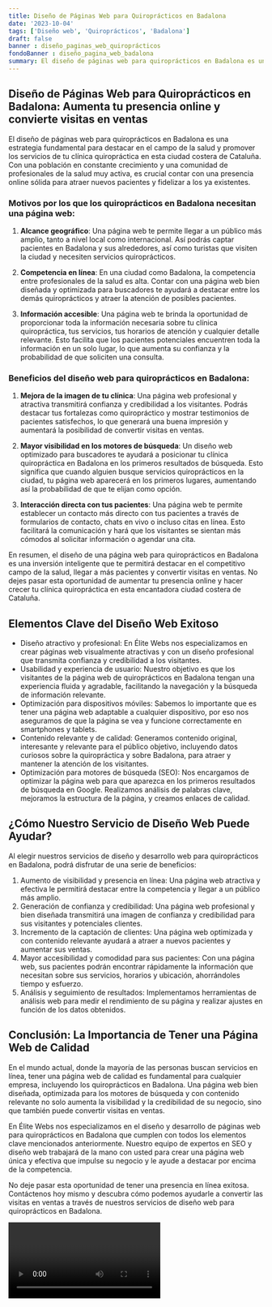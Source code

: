 ```yaml
---
title: Diseño de Páginas Web para Quiroprácticos en Badalona
date: '2023-10-04'
tags: ['Diseño web', 'Quiroprácticos', 'Badalona']
draft: false
banner : diseño_paginas_web_quiroprácticos
fondoBanner : diseño_pagina_web_badalona
summary: El diseño de páginas web para quiroprácticos en Badalona es una estrategia fundamental para destacar en el campo de la salud y promover los servicios de tu clínica quiropráctica en esta ciudad costera de Cataluña. Con una población en constante crecimiento y una comunidad de profesionales de la salud muy activa, es crucial contar con una presencia online sólida para atraer nuevos pacientes y fidelizar a los ya existentes.
---
```


## Diseño de Páginas Web para Quiroprácticos en Badalona: Aumenta tu presencia online y convierte visitas en ventas

El diseño de páginas web para quiroprácticos en Badalona es una estrategia fundamental para destacar en el campo de la salud y promover los servicios de tu clínica quiropráctica en esta ciudad costera de Cataluña. Con una población en constante crecimiento y una comunidad de profesionales de la salud muy activa, es crucial contar con una presencia online sólida para atraer nuevos pacientes y fidelizar a los ya existentes.

### Motivos por los que los quiroprácticos en Badalona necesitan una página web:

1. **Alcance geográfico**: Una página web te permite llegar a un público más amplio, tanto a nivel local como internacional. Así podrás captar pacientes en Badalona y sus alrededores, así como turistas que visiten la ciudad y necesiten servicios quiroprácticos.

2. **Competencia en línea**: En una ciudad como Badalona, la competencia entre profesionales de la salud es alta. Contar con una página web bien diseñada y optimizada para buscadores te ayudará a destacar entre los demás quiroprácticos y atraer la atención de posibles pacientes.

3. **Información accesible**: Una página web te brinda la oportunidad de proporcionar toda la información necesaria sobre tu clínica quiropráctica, tus servicios, tus horarios de atención y cualquier detalle relevante. Esto facilita que los pacientes potenciales encuentren toda la información en un solo lugar, lo que aumenta su confianza y la probabilidad de que soliciten una consulta.

### Beneficios del diseño web para quiroprácticos en Badalona:

1. **Mejora de la imagen de tu clínica**: Una página web profesional y atractiva transmitirá confianza y credibilidad a los visitantes. Podrás destacar tus fortalezas como quiropráctico y mostrar testimonios de pacientes satisfechos, lo que generará una buena impresión y aumentará la posibilidad de convertir visitas en ventas.

2. **Mayor visibilidad en los motores de búsqueda**: Un diseño web optimizado para buscadores te ayudará a posicionar tu clínica quiropráctica en Badalona en los primeros resultados de búsqueda. Esto significa que cuando alguien busque servicios quiroprácticos en la ciudad, tu página web aparecerá en los primeros lugares, aumentando así la probabilidad de que te elijan como opción.

3. **Interacción directa con tus pacientes**: Una página web te permite establecer un contacto más directo con tus pacientes a través de formularios de contacto, chats en vivo o incluso citas en línea. Esto facilitará la comunicación y hará que los visitantes se sientan más cómodos al solicitar información o agendar una cita.

En resumen, el diseño de una página web para quiroprácticos en Badalona es una inversión inteligente que te permitirá destacar en el competitivo campo de la salud, llegar a más pacientes y convertir visitas en ventas. No dejes pasar esta oportunidad de aumentar tu presencia online y hacer crecer tu clínica quiropráctica en esta encantadora ciudad costera de Cataluña.

<GifSeo />

<Cta />

## Elementos Clave del Diseño Web Exitoso

- Diseño atractivo y profesional: En Élite Webs nos especializamos en crear páginas web visualmente atractivas y con un diseño profesional que transmita confianza y credibilidad a los visitantes.
- Usabilidad y experiencia de usuario: Nuestro objetivo es que los visitantes de la página web de quiroprácticos en Badalona tengan una experiencia fluida y agradable, facilitando la navegación y la búsqueda de información relevante.
- Optimización para dispositivos móviles: Sabemos lo importante que es tener una página web adaptable a cualquier dispositivo, por eso nos aseguramos de que la página se vea y funcione correctamente en smartphones y tablets.
- Contenido relevante y de calidad: Generamos contenido original, interesante y relevante para el público objetivo, incluyendo datos curiosos sobre la quiropráctica y sobre Badalona, para atraer y mantener la atención de los visitantes.
- Optimización para motores de búsqueda (SEO): Nos encargamos de optimizar la página web para que aparezca en los primeros resultados de búsqueda en Google. Realizamos análisis de palabras clave, mejoramos la estructura de la página, y creamos enlaces de calidad.

## ¿Cómo Nuestro Servicio de Diseño Web Puede Ayudar?

Al elegir nuestros servicios de diseño y desarrollo web para quiroprácticos en Badalona, podrá disfrutar de una serie de beneficios:

1. Aumento de visibilidad y presencia en línea: Una página web atractiva y efectiva le permitirá destacar entre la competencia y llegar a un público más amplio.
2. Generación de confianza y credibilidad: Una página web profesional y bien diseñada transmitirá una imagen de confianza y credibilidad para sus visitantes y potenciales clientes.
3. Incremento de la captación de clientes: Una página web optimizada y con contenido relevante ayudará a atraer a nuevos pacientes y aumentar sus ventas.
4. Mayor accesibilidad y comodidad para sus pacientes: Con una página web, sus pacientes podrán encontrar rápidamente la información que necesitan sobre sus servicios, horarios y ubicación, ahorrándoles tiempo y esfuerzo.
5. Análisis y seguimiento de resultados: Implementamos herramientas de análisis web para medir el rendimiento de su página y realizar ajustes en función de los datos obtenidos.

## Conclusión: La Importancia de Tener una Página Web de Calidad

En el mundo actual, donde la mayoría de las personas buscan servicios en línea, tener una página web de calidad es fundamental para cualquier empresa, incluyendo los quiroprácticos en Badalona. Una página web bien diseñada, optimizada para los motores de búsqueda y con contenido relevante no solo aumenta la visibilidad y la credibilidad de su negocio, sino que también puede convertir visitas en ventas.

En Élite Webs nos especializamos en el diseño y desarrollo de páginas web para quiroprácticos en Badalona que cumplen con todos los elementos clave mencionados anteriormente. Nuestro equipo de expertos en SEO y diseño web trabajará de la mano con usted para crear una página web única y efectiva que impulse su negocio y le ayude a destacar por encima de la competencia.

No deje pasar esta oportunidad de tener una presencia en línea exitosa. Contáctenos hoy mismo y descubra cómo podemos ayudarle a convertir las visitas en ventas a través de nuestros servicios de diseño web para quiroprácticos en Badalona.

<Video />

<CtaBot job='Quiroprácticos' city='Badalona'/>

<Gmaps query='Badalona+españa+maps' />